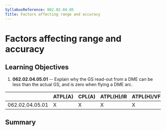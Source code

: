 ```yaml
---
SyllabusReference: 062.02.04.05
Title: Factors affecting range and accuracy
---
```


# Factors affecting range and accuracy

## Learning Objectives

1.  **062.02.04.05.01** -- Explain why the GS read-out from a DME can be less
    than the actual GS, and is zero when flying a DME arc.

|                 | ATPL(A) | CPL(A) | ATPL(H)/IR | ATPL(H)/VFR | CPL(H) | IR  | CBIR(A) |
| --------------- | ------- | ------ | ---------- | ----------- | ------ | --- | ------- |
| 062.02.04.05.01 | X       | X      | X          | X           | X      | X   | X       |

## Summary
